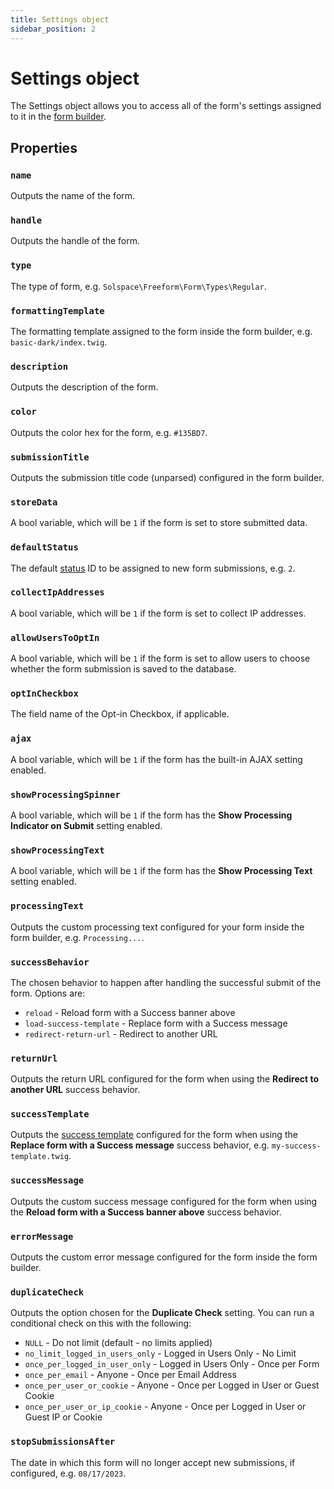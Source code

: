 ```yaml
---
title: Settings object
sidebar_position: 2
---
```



# Settings object<Badge type="feature" text="New in 5.0+" />

The Settings object allows you to access all of the form's settings assigned to it in the [form builder](../../forms/builder.mdx).

## Properties

### `name`

Outputs the name of the form.

### `handle`

Outputs the handle of the form.

### `type`

The type of form, e.g. `Solspace\Freeform\Form\Types\Regular`.

### `formattingTemplate`

The formatting template assigned to the form inside the form builder, e.g. `basic-dark/index.twig`.

### `description`

Outputs the description of the form.

### `color`

Outputs the color hex for the form, e.g. `#135BD7`.

### `submissionTitle`

Outputs the submission title code (unparsed) configured in the form builder.

### `storeData`

A bool variable, which will be `1` if the form is set to store submitted data.

### `defaultStatus`

The default [status](../../configuration/settings.mdx#statuses) ID to be assigned to new form submissions, e.g. `2`.

### `collectIpAddresses`

A bool variable, which will be `1` if the form is set to collect IP addresses.

### `allowUsersToOptIn`

A bool variable, which will be `1` if the form is set to allow users to choose whether the form submission is saved to the database.

### `optInCheckbox`

The field name of the Opt-in Checkbox, if applicable.

### `ajax` <Badge type="feature" text="Renamed in 5.0+" />

A bool variable, which will be `1` if the form has the built-in AJAX setting enabled.

### `showProcessingSpinner` <Badge type="feature" text="Renamed in 5.0+" />

A bool variable, which will be `1` if the form has the **Show Processing Indicator on Submit** setting enabled.

### `showProcessingText` <Badge type="feature" text="Renamed in 5.0+" />

A bool variable, which will be `1` if the form has the **Show Processing Text** setting enabled.

### `processingText` <Badge type="feature" text="Renamed in 5.0+" />

Outputs the custom processing text configured for your form inside the form builder, e.g. `Processing...`.

### `successBehavior`

The chosen behavior to happen after handling the successful submit of the form. Options are:

- `reload` - Reload form with a Success banner above
- `load-success-template` - Replace form with a Success message
- `redirect-return-url` - Redirect to another URL

### `returnUrl`

Outputs the return URL configured for the form when using the **Redirect to another URL** success behavior.

### `successTemplate`

Outputs the [success template](../../configuration/settings.mdx#success-templates) configured for the form when using the **Replace form with a Success message** success behavior, e.g. `my-success-template.twig`.

### `successMessage`

Outputs the custom success message configured for the form when using the **Reload form with a Success banner above** success behavior.

### `errorMessage`

Outputs the custom error message configured for the form inside the form builder.

### `duplicateCheck` <Badge type="feature" text="Renamed and Revised in 5.0+" />

Outputs the option chosen for the **Duplicate Check** setting. You can run a conditional check on this with the following:

- `NULL` - Do not limit (default - no limits applied)
- `no_limit_logged_in_users_only` - Logged in Users Only - No Limit
- `once_per_logged_in_user_only` - Logged in Users Only - Once per Form
- `once_per_email` - Anyone - Once per Email Address
- `once_per_user_or_cookie` - Anyone - Once per Logged in User or Guest Cookie
- `once_per_user_or_ip_cookie` - Anyone - Once per Logged in User or Guest IP or Cookie

### `stopSubmissionsAfter`

The date in which this form will no longer accept new submissions, if configured, e.g. `08/17/2023`.
